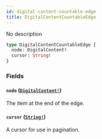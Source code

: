 ```yaml
---
id: digital-content-countable-edge
title: DigitalContentCountableEdge
---
```


No description

```graphql
type DigitalContentCountableEdge {
  node: DigitalContent!
  cursor: String!
}
```

### Fields

#### `node` ([`DigitalContent!`](/docs/developer/api-reference/objects/digital-content))

The item at the end of the edge.

#### `cursor` ([`String!`](/docs/developer/api-reference/scalars/string))

A cursor for use in pagination.
